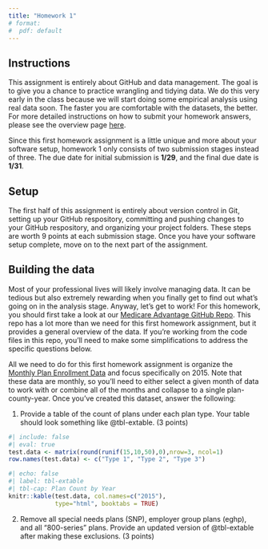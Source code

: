 ```yaml
---
title: "Homework 1"
# format:
#  pdf: default
---
```


## Instructions
This assignment is entirely about GitHub and data management. The goal is to give you a chance to practice wrangling and tidying data. We do this very early in the class because we will start doing some empirical analysis using real data soon. The faster you are comfortable with the datasets, the better. For more detailed instructions on how to submit your homework answers, please see the overview page [here](/assignments/). 

Since this first homework assignment is a little unique and more about your software setup, homework 1 only consists of two submission stages instead of three. The due date for initial submission is **1/29**, and the final due date is **1/31**.

## Setup
The first half of this assignment is entirely about version control in Git, setting up your GitHub respository, committing and pushing changes to your GitHub respository, and organizing your project folders. These steps are worth 9 points at each submission stage. Once you have your software setup complete, move on to the next part of the assignment.


## Building the data
Most of your professional lives will likely involve managing data. It can be tedious but also extremely rewarding when you finally get to find out what's going on in the analysis stage. Anyway, let's get to work! For this homework, you should first take a look at our [Medicare Advantage GitHub Repo](https://github.com/imccart/ma-class). This repo has a lot more than we need for this first homework assignment, but it provides a general overview of the data. If you're working from the code files in this repo, you'll need to make some simplifications to address the specific questions below.

All we need to do for this first homework assignment is organize the [Monthly Plan Enrollment Data](https://github.com/imccart/ma-class/blob/main/data-code/1_Plan_Data.R) and focus specifically on 2015. Note that these data are monthly, so you'll need to either select a given month of data to work with or combine all of the months and collapse to a single plan-county-year. Once you've created this dataset, answer the following:

1. Provide a table of the count of plans under each plan type. Your table should look something like @tbl-extable. (3 points)

```r
#| include: false
#| eval: true
test.data <- matrix(round(runif(15,10,50),0),nrow=3, ncol=1)
row.names(test.data) <- c("Type 1", "Type 2", "Type 3")
```

```r
#| echo: false
#| label: tbl-extable
#| tbl-cap: Plan Count by Year
knitr::kable(test.data, col.names=c("2015"),
             type="html", booktabs = TRUE)
```

2. Remove all special needs plans (SNP), employer group plans (eghp), and all "800-series" plans. Provide an updated version of @tbl-extable after making these exclusions. (3 points)
 
